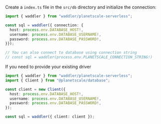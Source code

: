 Create a `index.ts` file in the `src/db` directory and initialize the connection:

```typescript copy
import { waddler } from "waddler/planetscale-serverless";

const sql = waddler({ connection: {
  host: process.env.DATABASE_HOST!,
  username: process.env.DATABASE_USERNAME!,
  password: process.env.DATABASE_PASSWORD!,
}});

// You can also connect to database using connection string
// const sql = waddler(process.env.PLANETSCALE_CONNECTION_STRING!)
```

If you need to provide your existing driver
```typescript copy"
import { waddler } from "waddler/planetscale-serverless";
import { Client } from "@planetscale/database";

const client = new Client({
  host: process.env.DATABASE_HOST!,
  username: process.env.DATABASE_USERNAME!,
  password: process.env.DATABASE_PASSWORD!,
});

const sql = waddler({ client: client });
```